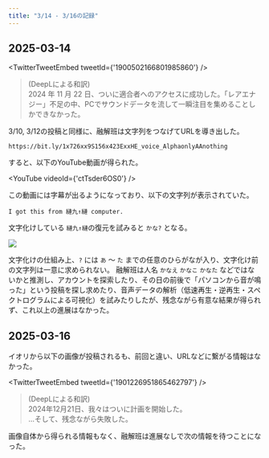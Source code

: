 ```yaml
---
title: "3/14 - 3/16の記録"
---
```




## 2025-03-14

<TwitterTweetEmbed
  tweetId={'1900502166801985860'}
/>

> (DeepLによる和訳)  
> 2024 年 11 月 22 日、ついに適合者へのアクセスに成功した。「レアエナジー」不足の中、PCでサウンドデータを流して一瞬注目を集めることしかできなかった。


3/10, 3/12の投稿と同様に、融解班は文字列をつなげてURLを導き出した。

```
https://bit.ly/1x726xx9S156x423ExxHE_voice_AlphaonlyAAnothing
```

すると、以下のYouTube動画が得られた。

<YouTube
  videoId={'ctTsder6OS0'}
/>

この動画には字幕が出るようになっており、以下の文字列が表示されていた。

```
I got this from 縺九↑縺 computer.
```

文字化けしている `縺九↑縺`の復元を試みると `かな?` となる。

![](./images/kana_.png)

文字化けの仕組み上、`?` には `あ` ～ `た` までの任意のひらがなが入り、文字化け前の文字列は一意に求められない。
融解班は人名 `かなえ` `かなこ` `かなた` などではないかと推測し、アカウントを探索したり、その日の前後で「パソコンから音が鳴った」という投稿を探し求めたり、音声データの解析（低速再生・逆再生・スペクトログラムによる可視化）を試みたりしたが、残念ながら有意な結果が得られず、これ以上の進展はなかった。

## 2025-03-16

イオリから以下の画像が投稿されるも、前回と違い、URLなどに繋がる情報はなかった。

<TwitterTweetEmbed
  tweetId={'1901226951865462797'}
/>

> (DeepLによる和訳)  
> 2024年12月21日、我々はついに計画を開始した。  
> ...そして、残念ながら失敗した。

画像自体から得られる情報もなく、融解班は進展なしで次の情報を待つことになった。